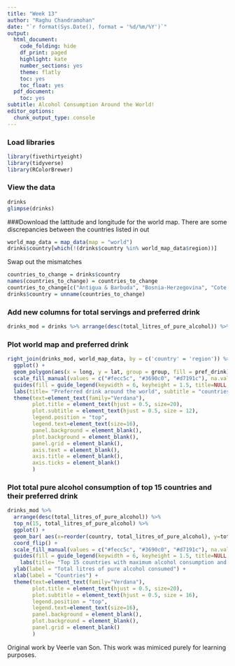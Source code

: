 ```yaml
---
title: "Week 13"
author: "Raghu Chandramohan"
date: "`r format(Sys.Date(), format = '%d/%m/%Y')`"
output:
  html_document:
    code_folding: hide
    df_print: paged
    highlight: kate
    number_sections: yes
    theme: flatly
    toc: yes
    toc_float: yes
  pdf_document:
    toc: yes
subtitle: Alcohol Consumption Around the World!
editor_options:
  chunk_output_type: console
---
```


### Load libraries

```r
library(fivethirtyeight)
library(tidyverse)
library(RColorBrewer)
```

### View the data
```r
drinks
glimpse(drinks)
```

###Download the lattitude and longitude for the world map.
There are some discrepancies between the countries listed in out 
```r
world_map_data = map_data(map = "world")
drinks$country[which(!(drinks$country %in% world_map_data$region))]
```

Swap out the mismatches
```r
countries_to_change = drinks$country
names(countries_to_change) = countries_to_change
countries_to_change[c("Antigua & Barbuda", "Bosnia-Herzegovina", "Cote d'Ivoire", "Cabo Verde", "Congo", "DR Congo", "Russian Federation", "United Kingdom")] = c("Antigua", "Bosnia and Herzegovina", "Ivory Coast", "Cape Verde", "Republic of Congo", "Democratic Republic of the Congo", "Russia", "UK")
drinks$country = unname(countries_to_change)

```

### Add new columns for total servings and preferred drink

```r
drinks_mod = drinks %>% arrange(desc(total_litres_of_pure_alcohol)) %>% mutate(total_servings = beer_servings + spirit_servings + wine_servings) %>% filter(total_servings > 10) %>% mutate(pref_drink = c("beer", "spirits", "wine")[max.col(.[2:4])])
```

### Plot world map and preferred drink
```r
right_join(drinks_mod, world_map_data, by = c('country' = 'region')) %>% 
  ggplot() + 
  geom_polygon(aes(x = long, y = lat, group = group, fill = pref_drink), color = "white", size = 0.25) + 
  scale_fill_manual(values = c("#fecc5c", "#3690c0", "#d7191c"), na.value="#eff3ff") +
  guides(fill = guide_legend(keywidth = 6, keyheight = 1.5, title=NULL, label.position = "top", label.hjust = 0.5)) +
  labs(title= "Preferred drink around the world", subtitle = "countries which consume at least 10 servings per capita per year") + 
  theme(text=element_text(family="Verdana"),
        plot.title = element_text(hjust = 0.5, size=20), 
        plot.subtitle = element_text(hjust = 0.5, size = 12),
        legend.position = "top",
        legend.text=element_text(size=16),
        panel.background = element_blank(),
        plot.background = element_blank(),
        panel.grid = element_blank(),
        axis.text = element_blank(),
        axis.title = element_blank(),
        axis.ticks = element_blank()
        )

```


### Plot total pure alcohol consumption of top 15 countries and their preferred drink
```r
drinks_mod %>% 
  arrange(desc(total_litres_of_pure_alcohol)) %>% 
  top_n(15, total_litres_of_pure_alcohol) %>% 
  ggplot() +
  geom_bar( aes(x=reorder(country, total_litres_of_pure_alcohol), y=total_litres_of_pure_alcohol, fill=pref_drink), stat="identity", width=0.8) + 
  coord_flip() +
  scale_fill_manual(values = c("#fecc5c", "#3690c0", "#d7191c"), na.value="#eff3ff") +
  guides(fill = guide_legend(keywidth = 6, keyheight = 1.5, title=NULL, label.position = "top", label.hjust = 0.5)) +
    labs(title= "Top 15 countries with maximum alcohol consumption and their preferred drink type") + 
  ylab(label = "Total litres of pure alcohol consumed") + 
  xlab(label = "Countries") +
  theme(text=element_text(family="Verdana"),
        plot.title = element_text(hjust = 0.5, size=20), 
        plot.subtitle = element_text(hjust = 0.5, size = 16),
        legend.position = "top",
        legend.text=element_text(size=16),
        panel.background = element_blank(),
        plot.background = element_blank(),
        panel.grid = element_blank()
        )

```

Original work by Veerle van Son. This work was mimiced purely for learning purposes.